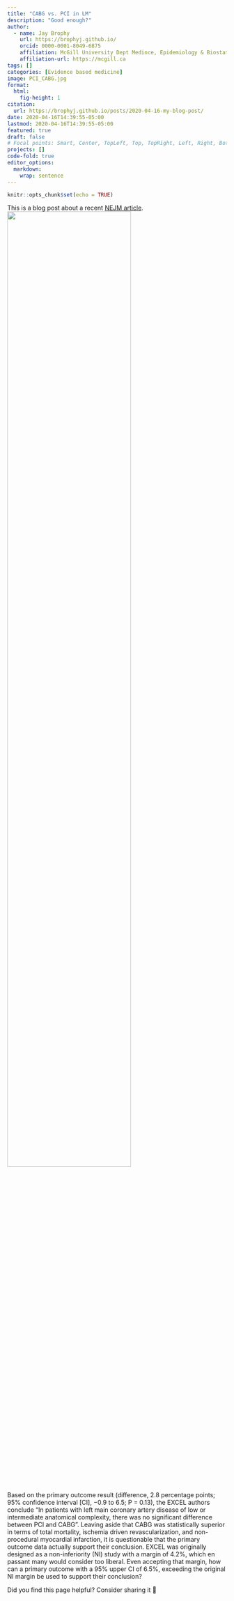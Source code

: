 ```yaml
---
title: "CABG vs. PCI in LM"
description: "Good enough?"
author:
  - name: Jay Brophy
    url: https://brophyj.github.io/
    orcid: 0000-0001-8049-6875
    affiliation: McGill University Dept Medince, Epidemiology & Biostatistics
    affiliation-url: https://mcgill.ca 
tags: []
categories: [Evidence based medicine]
image: PCI_CABG.jpg
format: 
  html:
    fig-height: 1
citation: 
  url: https://brophyj.github.io/posts/2020-04-16-my-blog-post/ 
date: 2020-04-16T14:39:55-05:00
lastmod: 2020-04-16T14:39:55-05:00
featured: true
draft: false
# Focal points: Smart, Center, TopLeft, Top, TopRight, Left, Right, BottomLeft, Bottom, BottomRight.
projects: []
code-fold: true
editor_options: 
  markdown: 
    wrap: sentence
---
```


```r
knitr::opts_chunk$set(echo = TRUE)
```

This is a blog post about a recent [NEJM article](https://www.nejm.org/doi/full/10.1056/NEJMoa1909406).
![](PCI_CABG.jpg){#id .class width=75% height=75% align=right}


Based on the primary outcome result (difference, 2.8 percentage
points; 95% confidence interval [CI], −0.9 to 6.5; P = 0.13), the EXCEL authors conclude “In patients with left main coronary artery disease of low or intermediate anatomical complexity, there was no significant difference between PCI and CABG”. Leaving aside that CABG was statistically superior in terms of total mortality, ischemia driven revascularization, and non-procedural myocardial infarction, it is questionable that the primary outcome data actually support their conclusion. EXCEL was originally designed as a non-inferiority (NI) study with a margin of 4.2%, which en passant many would consider too liberal. Even accepting that margin, how can a primary outcome with a 95% upper CI of 6.5%, exceeding the original NI margin be used to support their conclusion?

Did you find this page helpful? Consider sharing it 🙌
